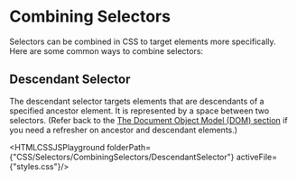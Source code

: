 
# Combining Selectors
Selectors can be combined in CSS to target elements more specifically. Here are some common ways to combine selectors:

## Descendant Selector
The descendant selector targets elements that are descendants of a specified ancestor element. It is represented by a space between two selectors. (Refer back to the [The Document Object Model (DOM) section](/HTML/TheDocumentObjectModel) if you need a refresher on ancestor and descendant elements.)

<HTMLCSSJSPlayground folderPath={"CSS/Selectors/CombiningSelectors/DescendantSelector"} activeFile={"styles.css"}/>


